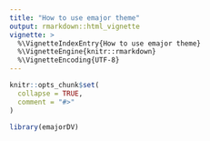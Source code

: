 ```yaml
---
title: "How to use emajor theme"
output: rmarkdown::html_vignette
vignette: >
  %\VignetteIndexEntry{How to use emajor theme}
  %\VignetteEngine{knitr::rmarkdown}
  %\VignetteEncoding{UTF-8}
---
```


```r
knitr::opts_chunk$set(
  collapse = TRUE,
  comment = "#>"
)
```

```r
library(emajorDV)
```
